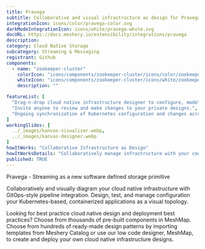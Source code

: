 ---
title: Pravega
subtitle: Collaborative and visual infrastructure as design for Pravega
integrationIcon: icons/color/pravega-color.svg
darkModeIntegrationIcon: icons/white/pravega-white.svg
docURL: https://docs.meshery.io/extensibility/integrations/pravega
description: 
category: Cloud Native Storage
subcategory: Streaming & Messaging
registrant: Github
components:
  - name: "zookeeper-cluster"
    colorIcon: "icons/components/zookeeper-cluster/icons/color/zookeeper-cluster-color.svg"
    whiteIcon: "icons/components/zookeeper-cluster/icons/white/zookeeper-cluster-white.svg"
    description: ""

featureList: [
  "Drag-n-drop cloud native infrastructure designer to configure, model, and deploy your workloads.",
  "Invite anyone to review and make changes to your private designs.",
  "Ongoing synchronization of Kubernetes configuration and changes across any number of clusters."
]
workingSlides: [
  ../_images/kanvas-visualizer.webp,
  ../_images/kanvas-designer.webp
]
howItWorks: "Collaborative Infrastructure as Design"
howItWorksDetails: "Collaboratively manage infrastructure with your coworkers synchronously sharing the same designs."
published: TRUE
---
<p>
Pravega - Streaming as a new software defined storage primitive
</p>
<p>
    Collaboratively and visually diagram your cloud native infrastructure with GitOps-style pipeline integration. Design, test, and manage configuration your Kubernetes-based, containerized applications as a visual topology.
</p>
<p>
    Looking for best practice cloud native design and deployment best practices? Choose from thousands of pre-built components in MeshMap. Choose from hundreds of ready-made design patterns by importing templates from Meshery Catalog or use our low code designer, MeshMap, to create and deploy your own cloud native infrastructure designs.
</p>
